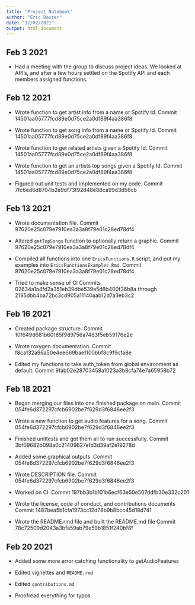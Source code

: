 ```yaml
---
title: "Project Notebook"
author: "Eric Baxter"
date: "12/02/2021"
output: html_document
---
```


## Feb 3 2021

- Had a meeting with the group to discuss project ideas. We looked at API's, and after a few hours settled on the Spotify API and each members assigned functions.


## Feb 12 2021

- Wrote function to get artist info from a name or Spotify Id. 
Commit 14501aa05777fcd89e0d75ce2a0df89f4aa386f8

- Wrote function to get song info from a name or Spotify Id.
Commit 14501aa05777fcd89e0d75ce2a0df89f4aa386f8

- Wrote function to get related artists given a Spotify Id.
Commit 14501aa05777fcd89e0d75ce2a0df89f4aa386f8

- Wrote function to get an artists top songs given a Spotify Id.
Commit 14501aa05777fcd89e0d75ce2a0df89f4aa386f8

- Figured out unit tests and implemented on my code.
Commit 7fc6ed6d8704b2e9df73f92848e88ca99d3d56cb

## Feb 13 2021

- Wrote documentation file.
Commit 97620e25c079e7910ea3a3a8f79e01c28ed78df4

- Altered `getTopSongs` function to optionally return a graphic.
Commit 97620e25c079e7910ea3a3a8f79e01c28ed78df4

- Compiled all functions into one `EricsFunctions.R` script, and put my examples into `EricsFunctionsExamples.Rmd`. 
Commit 97620e25c079e7910ea3a3a8f79e01c28ed78df4

- Tried to make sense of CI
Commits 02634a1a4fd2a351eb39dbe539a5d8b400f36b8a through 2185dbb4ba72bc3cd905a11140aab12d7a3eb3c2

## Feb 16 2021

- Created package structure.
Commit 10f649d681b60185f9d9756a7483f5eb59176e2e

- Wrote roxygen documentation.
Commit f8ca132a96a50e4ee669bae1100bbf8c9f9cfa8e

- Edited my functions to take auth_token from global environment as default.
Commit 9fab02e28703459a1023a3b8cfa74e7a65958b72

## Feb 18 2021

- Began merging our files into one finished package on main.
Commit 054fe6d372297cfcb6902be7f629d3f6846ee2f3

- Wrote a new function to get audio features for a song.
Commit 054fe6d372297cfcb6902be7f629d3f6846ee2f3

- Finished unittests and got them all to run successfully.
Commit 3bf09682b098a0c21409627efd3d39af2e19278d

- Added some graphical outputs.
Commit 054fe6d372297cfcb6902be7f629d3f6846ee2f3

- Wrote DESCRIPTION file.
Commit 054fe6d372297cfcb6902be7f629d3f6846ee2f3

- Worked on CI.
Commit 197bb3b1b101b6ecf63e50e567ddfb30e332c201

- Wrote the license, code of conduct, and contributions documents
Commit 1487bea5b1cfa1973cc12d78b9b8bcc45d18d741

- Wrote the README.rmd file and built the README.md file
Commit 78c72509d2043a3bfa59ab79e59b1851f240bf8f

## Feb 20 2021

- Added some more error catching functionality to getAudioFeatures

- Edited vignettes and `README.rmd`

- Edited `contributions.md`

- Proofread everything for typos

